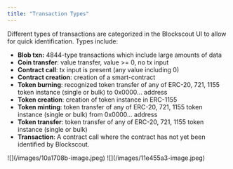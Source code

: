 ```yaml
---
title: "Transaction Types"
---
```


Different types of transactions are categorized in the Blockscout UI to allow for quick identification. Types include:

- **Blob txn:** 4844-type transactions which include large amounts of data
- **Coin transfer**: value transfer, value \>= 0, no tx input
- **Contract call**: tx input is present (any value including 0)
- **Contract creation**: creation of a smart-contract
- **Token burning**: recognized token transfer of any of ERC-20, 721, 1155 token instance (single or bulk) to 0x0000... address
- **Token creation**: creation of token instance in ERC-1155
- **Token minting**: token transfer of any of ERC-20, 721, 1155 token instance (single or bulk) from 0x0000... address
- **Token transfer**: token transfer of any of ERC-20, 721, 1155 token instance (single or bulk)
- **Transaction**: A contract call where the contract has not yet been identified by Blockscout.

<Frame caption="Transaction types in UI v2">
  ![](/images/10a1708b-image.jpeg)
</Frame>

<Frame caption="Transaction types in UI v1">
  ![](/images/11e455a3-image.jpeg)
</Frame>